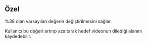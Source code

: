 ## Özel

%38 olan varsayılan değerin değiştirilmesini sağlar. 

Kullanıcı bu değeri artırıp azaltarak hedef videonun dilediği alanını kaydedebilir.